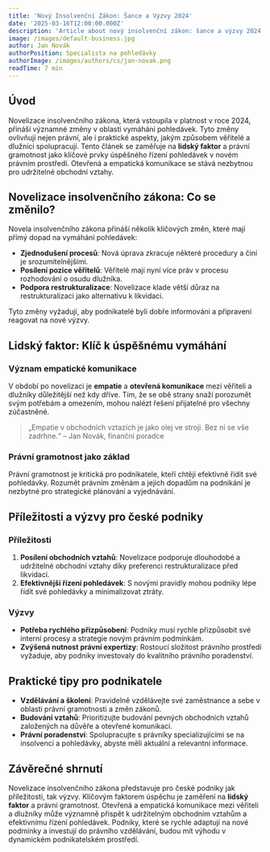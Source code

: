 ```yaml
---
title: 'Nový Insolvenční Zákon: Šance a Výzvy 2024'
date: '2025-03-16T12:00:00.000Z'
description: 'Article about nový insolvenční zákon: šance a výzvy 2024'
image: /images/default-business.jpg
author: Jan Novák
authorPosition: Specialista na pohledávky
authorImage: /images/authors/cs/jan-novak.png
readTime: 7 min
---
```

## Úvod

Novelizace insolvenčního zákona, která vstoupila v platnost v roce 2024, přináší významné změny v oblasti vymáhání pohledávek. Tyto změny ovlivňují nejen právní, ale i praktické aspekty, jakým způsobem věřitelé a dlužníci spolupracují. Tento článek se zaměřuje na **lidský faktor** a právní gramotnost jako klíčové prvky úspěšného řízení pohledávek v novém právním prostředí. Otevřená a empatická komunikace se stává nezbytnou pro udržitelné obchodní vztahy.

## Novelizace insolvenčního zákona: Co se změnilo?

Novela insolvenčního zákona přináší několik klíčových změn, které mají přímý dopad na vymáhání pohledávek:

- **Zjednodušení procesů**: Nová úprava zkracuje některé procedury a činí je srozumitelnějšími.
- **Posílení pozice věřitelů**: Věřitelé mají nyní více práv v procesu rozhodování o osudu dlužníka.
- **Podpora restrukturalizace**: Novelizace klade větší důraz na restrukturalizaci jako alternativu k likvidaci.

Tyto změny vyžadují, aby podnikatelé byli dobře informováni a připraveni reagovat na nové výzvy.

## Lidský faktor: Klíč k úspěšnému vymáhání

### Význam empatické komunikace

V období po novelizaci je **empatie** a **otevřená komunikace** mezi věřiteli a dlužníky důležitější než kdy dříve. Tím, že se obě strany snaží porozumět svým potřebám a omezením, mohou nalézt řešení přijatelné pro všechny zúčastněné.

> „Empatie v obchodních vztazích je jako olej ve stroji. Bez ní se vše zadrhne.“ – Jan Novák, finanční poradce

### Právní gramotnost jako základ

Právní gramotnost je kritická pro podnikatele, kteří chtějí efektivně řídit své pohledávky. Rozumět právním změnám a jejich dopadům na podnikání je nezbytné pro strategické plánování a vyjednávání.

## Příležitosti a výzvy pro české podniky

### Příležitosti

1. **Posílení obchodních vztahů**: Novelizace podporuje dlouhodobé a udržitelné obchodní vztahy díky preferenci restrukturalizace před likvidací.
2. **Efektivnější řízení pohledávek**: S novými pravidly mohou podniky lépe řídit své pohledávky a minimalizovat ztráty.

### Výzvy

- **Potřeba rychlého přizpůsobení**: Podniky musí rychle přizpůsobit své interní procesy a strategie novým právním podmínkám.
- **Zvýšená nutnost právní expertizy**: Rostoucí složitost právního prostředí vyžaduje, aby podniky investovaly do kvalitního právního poradenství.

## Praktické tipy pro podnikatele

- **Vzdělávání a školení**: Pravidelně vzdělávejte své zaměstnance a sebe v oblasti právní gramotnosti a změn zákonů.
- **Budování vztahů**: Prioritizujte budování pevných obchodních vztahů založených na důvěře a otevřené komunikaci.
- **Právní poradenství**: Spolupracujte s právníky specializujícími se na insolvenci a pohledávky, abyste měli aktuální a relevantní informace.

## Závěrečné shrnutí

Novelizace insolvenčního zákona představuje pro české podniky jak příležitosti, tak výzvy. Klíčovým faktorem úspěchu je zaměření na **lidský faktor** a právní gramotnost. Otevřená a empatická komunikace mezi věřiteli a dlužníky může významně přispět k udržitelným obchodním vztahům a efektivnímu řízení pohledávek. Podniky, které se rychle adaptují na nové podmínky a investují do právního vzdělávání, budou mít výhodu v dynamickém podnikatelském prostředí.
